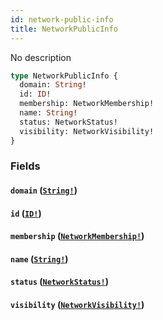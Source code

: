 ```yaml
---
id: network-public-info
title: NetworkPublicInfo
---
```


No description

```graphql
type NetworkPublicInfo {
  domain: String!
  id: ID!
  membership: NetworkMembership!
  name: String!
  status: NetworkStatus!
  visibility: NetworkVisibility!
}
```

### Fields

#### `domain` ([`String!`](/docs/graphql/scalars/string))

#### `id` ([`ID!`](/docs/graphql/scalars/id))

#### `membership` ([`NetworkMembership!`](/docs/graphql/enums/network-membership))

#### `name` ([`String!`](/docs/graphql/scalars/string))

#### `status` ([`NetworkStatus!`](/docs/graphql/enums/network-status))

#### `visibility` ([`NetworkVisibility!`](/docs/graphql/enums/network-visibility))
